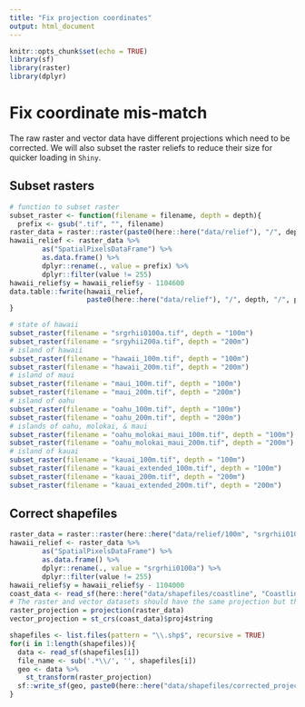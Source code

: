 ```yaml
---
title: "Fix projection coordinates"
output: html_document
---
```


```r
knitr::opts_chunk$set(echo = TRUE)
library(sf)
library(raster)
library(dplyr)
```

# Fix coordinate mis-match

The raw raster and vector data have different projections which need to be corrected.
We will also subset the raster reliefs to reduce their size for quicker loading in `Shiny`.

## Subset rasters

```r
# function to subset raster
subset_raster <- function(filename = filename, depth = depth){
  prefix <- gsub(".tif", "", filename)
raster_data = raster::raster(paste0(here::here("data/relief"), "/", depth, "/", filename))
hawaii_relief <- raster_data %>%
        as("SpatialPixelsDataFrame") %>%
        as.data.frame() %>%
        dplyr::rename(., value = prefix) %>%
        dplyr::filter(value != 255)
hawaii_relief$y = hawaii_relief$y - 1104600
data.table::fwrite(hawaii_relief,
                   paste0(here::here("data/relief"), "/", depth, "/", prefix, ".csv"))
}

# state of hawaii
subset_raster(filename = "srgrhii0100a.tif", depth = "100m")
subset_raster(filename = "srgyhii200a.tif", depth = "200m")
# island of hawaii
subset_raster(filename = "hawaii_100m.tif", depth = "100m")
subset_raster(filename = "hawaii_200m.tif", depth = "200m")
# island of maui
subset_raster(filename = "maui_100m.tif", depth = "100m")
subset_raster(filename = "maui_200m.tif", depth = "200m")
# island of oahu
subset_raster(filename = "oahu_100m.tif", depth = "100m")
subset_raster(filename = "oahu_200m.tif", depth = "200m")
# islands of oahu, molokai, & maui
subset_raster(filename = "oahu_molokai_maui_100m.tif", depth = "100m")
subset_raster(filename = "oahu_molokai_maui_200m.tif", depth = "200m")
# island of kauai
subset_raster(filename = "kauai_100m.tif", depth = "100m")
subset_raster(filename = "kauai_extended_100m.tif", depth = "100m")
subset_raster(filename = "kauai_200m.tif", depth = "200m")
subset_raster(filename = "kauai_extended_200m.tif", depth = "200m")
```

## Correct shapefiles 

```r
raster_data = raster::raster(here::here("data/relief/100m", "srgrhii0100a.tif"))
hawaii_relief <- raster_data %>%
        as("SpatialPixelsDataFrame") %>%
        as.data.frame() %>%
        dplyr::rename(., value = "srgrhii0100a") %>%
        dplyr::filter(value != 255)
hawaii_relief$y = hawaii_relief$y - 1104000
coast_data <- read_sf(here::here("data/shapefiles/coastline", "Coastline.shp"))
# The raster and vector datasets should have the same projection but they do not:
raster_projection = projection(raster_data)
vector_projection = st_crs(coast_data)$proj4string

shapefiles <- list.files(pattern = "\\.shp$", recursive = TRUE)
for(i in 1:length(shapefiles)){
  data <- read_sf(shapefiles[i])
  file_name <- sub('.*\\/', '', shapefiles[i])
  geo <- data %>% 
    st_transform(raster_projection)
  sf::write_sf(geo, paste0(here::here("data/shapefiles/corrected_projections"), "/", file_name))
}
```